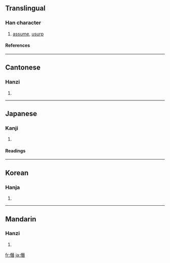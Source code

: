 {{see|僣}}

==Translingual==
===Han character===
{{Han char|rn=9|rad=人|as=12|sn=14|four=2526<sub>1</sub>|canj=人一山日 (OMUA)}}
# [[assume]], [[usurp]]
====References====
{{Han ref|kx=0117.260|dkj=01128|dj=0249.100|hdz=10218.050|uh=50ED|ud=20717|bh=B9B0|bd=47536}}
----
==Cantonese==
===Hanzi===
{{yue-hanzi|jyut=|y=chim3, jim3}}
# {{defn|Cantonese}}
----
==Japanese==
===Kanji===
{{ja-kanji|grade=|rs=人12}}
# {{defn|Japanese}} 
====Readings====
{{ja-readings|on=[[せん]] (sen), [[しん]] (shin)|kun=[[おごる]] (ogoru)}}
----
==Korean==
===Hanja===
{{ko-hanja|hangeul=[[참]]|rv=cham|mr=ch'am}}
# {{defn|Korean}}
----
==Mandarin==
===Hanzi===
{{cmn-hanzi|pin=[[jiàn]] ([[jian4]]), [[zhuàng]] ([[zhuang4]])|wg=chien<sup>4</sup>, chuang<sup>4</sup>}}
# {{defn|Mandarin}}

[[fr:僭]]
[[ja:僭]]